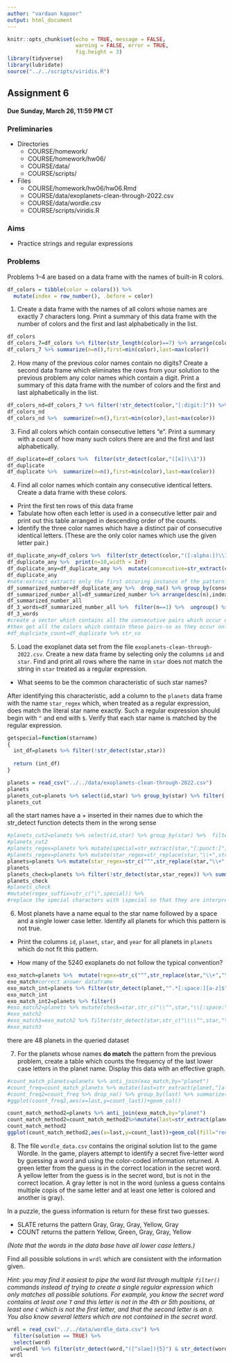 ```yaml
---
author: "vardaan kapoor"
output: html_document
---
```


```r
knitr::opts_chunk$set(echo = TRUE, message = FALSE,
                      warning = FALSE, error = TRUE,
                      fig.height = 3)
library(tidyverse)
library(lubridate)
source("../../scripts/viridis.R")
```

## Assignment 6

#### Due Sunday, March 26, 11:59 PM CT

### Preliminaries

- Directories
    - COURSE/homework/
    - COURSE/homework/hw06/
    - COURSE/data/
    - COURSE/scripts/
- Files
  - COURSE/homework/hw06/hw06.Rmd
  - COURSE/data/exoplanets-clean-through-2022.csv
  - COURSE/data/wordle.csv
  - COURSE/scripts/viridis.R

### Aims

- Practice strings and regular expressions


### Problems

Problems 1--4 are based on a data frame with the names of built-in R colors.
  
```r
df_colors = tibble(color = colors()) %>% 
  mutate(index = row_number(), .before = color)
```

  1. Create a data frame with the names of all colors whose names are exactly 7 characters long. Print a summary of this data frame with the number of colors and the first and last alphabetically in the list.
  
```r
df_colors
df_colors_7=df_colors %>% filter(str_length(color)==7) %>% arrange(color)
df_colors_7 %>% summarize(n=n(),first=min(color),last=max(color))
```
  
  






  2. How many of the previous color names contain no digits? Create a second data frame which eliminates the rows from your solution to the previous problem any color names which contain a digit. Print a summary of this data frame with the number of colors and the first and last alphabetically in the list.

```r
df_colors_nd=df_colors_7 %>% filter(!str_detect(color,"[:digit:]")) %>%  arrange(color)
df_colors_nd
df_colors_nd %>%  summarize(n=n(),first=min(color),last=max(color))
```





  3. Find all colors which contain consecutive letters "e". Print a summary with a count of how many such colors there are and the first and last alphabetically.
  
```r
df_duplicate=df_colors %>%  filter(str_detect(color,"([e])\\1"))
df_duplicate
df_duplicate %>%  summarize(n=n(),first=min(color),last=max(color))
```



  
  
  4. Find all color names which contain any consecutive identical letters. Create a data frame with these colors.
  
- Print the first ten rows of this data frame
- Tabulate how often each letter is used in a consecutive letter pair and print out this table arranged in descending order of the counts.
- Identify the three color names which have a distinct pair of consecutive identical letters. (These are the only color names which use the given letter pair.)
  
```r
df_duplicate_any=df_colors %>%  filter(str_detect(color,"([:alpha:])\\1"))
df_duplicate_any %>%  print(n=10,width = Inf)
df_duplicate_any=df_duplicate_any %>%  mutate(consecutive=str_extract(color,"([:alpha:])\\1"))
df_duplicate_any
#note:extract extracts only the first occuring instance of the pattern-but the extract_all method extracts all the instances of te pattern in the vector string
df_summarized_number=df_duplicate_any %>%  drop_na() %>% group_by(consecutive) %>%  summarize(index,color,n=n())
df_summarized_number_all=df_summarized_number %>% arrange(desc(n),index)
df_summarized_number_all
df_3_words=df_summarized_number_all %>%  filter(n==1) %>%  ungroup() %>% arrange(desc(n))%>% select(color)
df_3_words
#create a vector which contains all the consecutive pairs which occur only once-cc,dd,kk
#then get all the colors which contain these pairs-so as they occur only once-they give only 3 color names
#df_duplciate_count=df_duplicate %>% str_co
```




  
  5. Load the exoplanet data set from the file `exoplanets-clean-through-2022.csv`. Create a new data frame by selecting only the columns `id` and `star`. Find and print all rows where the name in `star` does not match the string in `star` treated as a regular expression.
  
- What seems to be the common characteristic of such star names?

After identifying this characteristic, add a column to the `planets` data frame with the name `star_regex` which, when treated as a regular expression, does match the literal star name exactly. Such a regular expression should begin with `^` and end with `$`. Verify that each star name is matched by the regular expression.
  
```r
getspecial=function(starname)
{
  int_df=planets %>% filter(!str_detect(star,star))
  
  return (int_df)
}
```
  
```r
planets = read_csv("../../data/exoplanets-clean-through-2022.csv")
planets
planets_cut=planets %>% select(id,star) %>% group_by(star) %>% filter(!str_detect(star,str_c("^",star,"$")))
planets_cut

```
all the start names have a + inserted in their names due to which the str_detect function detects them in the wrong sense

```r
#planets_cut2=planets %>% select(id,star) %>% group_by(star) %>%  filter(str_detect(star,"HATS-22"))
#planets_cut2
#planets_regex=planets %>% mutate(special=str_extract(star,"[:punct:]")) %>%  mutate(star_regex=case_when(str_detect(star,special)~str_replace(star,special,str_c("\\","\\",special))))
#planets_regex=planets %>% mutate(star_regex=str_replace(star,"\\+",str_c("","\\+")))
planets=planets %>% mutate(star_regex=str_c("^",str_replace(star,"\\+","\\\\+"),"$"))
planets
planets_check=planets %>% filter(!str_detect(star,star_regex)) %>% summarize(count=n())
planets_check
#planets_check
#mutate(regex_suffix=str_c("\",special)) %>%
#replace the special characters with \special so that they are interpreted literally-use str_replace and str_c to combine the parts
```






  6. Most planets have a name equal to the star name followed by a space and a single lower case letter. Identify all planets for which this pattern is not true.
  
- Print the columns `id`, `planet`, `star`, and `year` for all planets in `planets` which do not fit this pattern.
  
- How many of the 5240 exoplanets do not follow the typical convention?
  
  
```r
exo_match=planets %>%  mutate(regex=str_c("^",str_replace(star,"\\+","\\\\+"),"[:space:]","[a-z]" ,"$")) %>% filter(!str_detect(planet,regex)) %>%select(id,planet,star,year)
exo_match#correct answer dataframe
exo_match_int=planets %>% filter(str_detect(planet,"^.*[:space:][a-z]$"))
exo_match_int
exo_match_int2=planets %>% filter()
#exo_match2=planets %>% mutate(check=star,str_c("\\^",star,"\\[:space:\\]","\\\\[a-z\\\\]","\\\\$"))
#exo_match2
#exo_match3=exo_match2 %>% filter(str_detect(star,str_c("\\\\^",star,"\\\\[:space:\\\\]","\\\\[a-z\\\\]","\\\\$")))
#exo_match3
```


  there are 48 planets in the queried dataset
  



  7. For the planets whose names **do match** the pattern from the previous problem, create a table which counts the frequency of the last lower case letters in the planet name. Display this data with an effective graph.
  
  
  
```r
#count_match_planets=planets %>% anti_join(exo_match,by="planet")
#count_freq=count_match_planets %>% mutate(last=str_extract(planet,"[a-z]$"),count=str_count(planet,"[a-z]$"))
#count_freq2=count_freq %>% drop_na() %>% group_by(last) %>% summarize(count_last=n())
#ggplot(count_freq2,aes(x=last,y=count_last))+geom_col()

count_match_method2=planets %>% anti_join(exo_match,by="planet")
count_match_method2=count_match_method2%>%mutate(last=str_extract(planet,"[a-z]$"))%>%group_by(last) %>% summarize(count_last=n())
count_match_method2
ggplot(count_match_method2,aes(x=last,y=count_last))+geom_col(fill="red")

```




  8. The file `wordle_data.csv` contains the original solution list to the game Wordle.
In the game, players attempt to identify a secret five-letter word by guessing a word and using the color-coded information returned.
A green letter from the guess is in the correct location in the secret word.
A yellow letter from the guess is in the secret word, but is not in the correct location.
A gray letter is not in the word (unless a guess contains multiple copis of the same letter and at least one letter is colored and another is gray).

In a puzzle, the guess information is return for these first two guesses.

- SLATE returns the pattern Gray, Gray, Gray, Yellow, Gray
- COUNT returns the pattern Yellow, Green, Gray, Gray, Yellow

*(Note that the words in the data base have all lower case letters.)*

Find all possible solutions in `wrdl` which are consistent with the information given.

*Hint: you may find it easiest to pipe the word list through multiple `filter()` commands instead of trying to create a single regular expression which only matches all possible solutions. For example, you know the secret word contains at least one `T` and this letter is not in the 4th or 5th positions, at least one `C` which is not the first letter, and that the second letter is an `O`. You also know several letters which are not contained in the secret word.*

```r
wrdl = read_csv("../../data/wordle_data.csv") %>% 
  filter(solution == TRUE) %>% 
  select(word)
 wrdl=wrdl %>% filter(str_detect(word,"([^slae]){5}") & str_detect(word,"^.{3}[^t]")) %>% filter(str_detect(word,"([^un]){5}")&str_detect(word,"[^c][o].{2}[^t]"))
 wrdl
```




